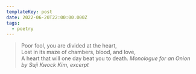 ```yaml
---
templateKey: post
date: 2022-06-20T22:00:00.000Z
tags:
  - poetry
---
```

> Poor fool, you are divided at the heart,<br/>
> Lost in its maze of chambers, blood, and love,<br/>
> A heart that will one day beat you to death.
> <cite>Monologue for an Onion by Suji Kwock Kim, excerpt</cite>
